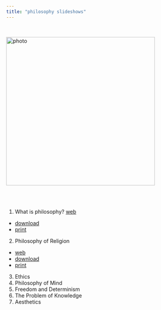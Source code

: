```yaml
---
title: "philosophy slideshows"
---
```


<br>

![photo](images/g-3.jpg){class="photo" width=400px}\


<br><br>

1. What is philosophy?
[web](https://gwmatthews.github.io/philosophy-slideshows/01-introduction.html)
- [download](https://gwmatthews.github.io/philosophy-slideshows/pdf/01-introduction.pdf)
- [print](https://gwmatthews.github.io/philosophy-slideshows/pdf/01-introduction-print.pdf)
2. Philosophy of Religion
- [web](https://gwmatthews.github.io/philosophy-slideshows/02-religion.html)
- [download](https://gwmatthews.github.io/philosophy-slideshows/pdf/02-religion.pdf)
- [print](https://gwmatthews.github.io/philosophy-slideshows/pdf/02-religion-print.pdf)
3. Ethics
<!-- - [web](https://gwmatthews.github.io/philosophy-slideshows/03-ethics.html)
- [download](https://gwmatthews.github.io/philosophy-slideshows/pdf/03-ethics.pdf)
- [print](https://gwmatthews.github.io/philosophy-slideshows/pdf/03-ethics-print.pdf) -->
4. Philosophy of Mind
<!-- - [web](https://gwmatthews.github.io/philosophy-slideshows/04-mind.html)
- [download](https://gwmatthews.github.io/philosophy-slideshows/pdf/04-mind.pdf)
- [print](https://gwmatthews.github.io/philosophy-slideshows/pdf/04-mind-print.pdf) -->
5. Freedom and Determinism
<!-- - [web](https://gwmatthews.github.io/philosophy-slideshows/05-freedom.html)
- [download](https://gwmatthews.github.io/philosophy-slideshows/pdf/05-freedom.pdf)
- [print](https://gwmatthews.github.io/philosophy-slideshows/pdf/05-freedom-print.pdf) -->
6. The Problem of Knowledge
<!-- - [web](https://gwmatthews.github.io/philosophy-slideshows/06-knowledge.html)
- [download](https://gwmatthews.github.io/philosophy-slideshows/pdf/06-knowledge.pdf)
- [print](https://gwmatthews.github.io/philosophy-slideshows/pdf/06-knowledge-print.pdf) -->
7. Aesthetics
<!-- - [web](https://gwmatthews.github.io/philosophy-slideshows/07-art.html)
- [download](https://gwmatthews.github.io/philosophy-slideshows/pdf/07-art.pdf)
- [print](https://gwmatthews.github.io/philosophy-slideshows/pdf/07-art-print.pdf) -->

